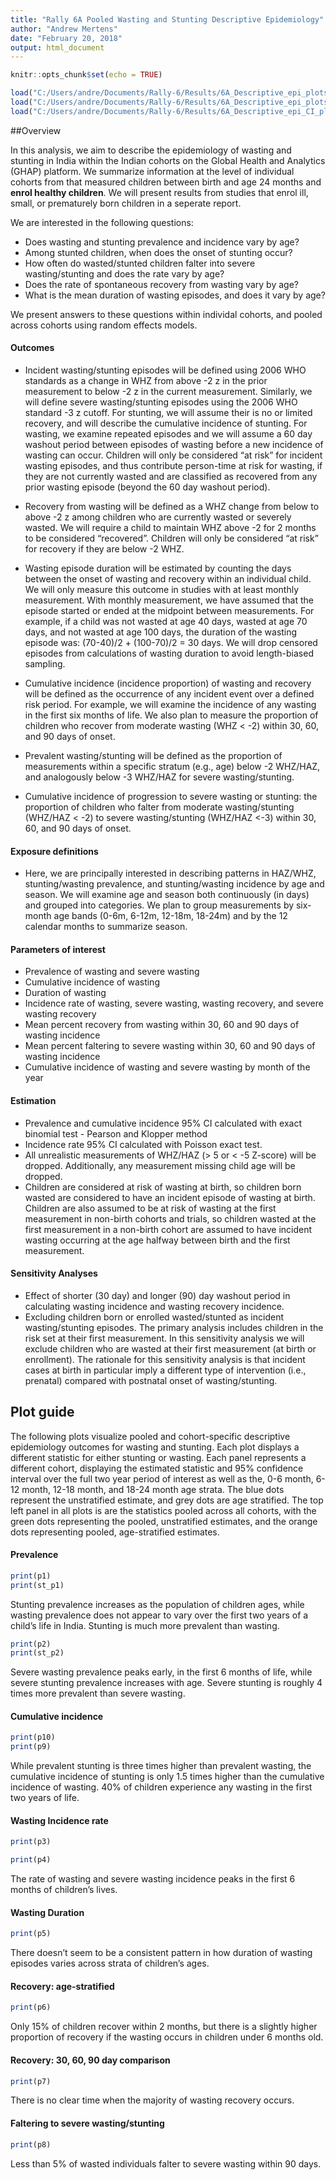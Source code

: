 ```yaml
---
title: "Rally 6A Pooled Wasting and Stunting Descriptive Epidemiology"
author: "Andrew Mertens"
date: "February 20, 2018"
output: html_document
---
```


```r
knitr::opts_chunk$set(echo = TRUE)

load("C:/Users/andre/Documents/Rally-6/Results/6A_Descriptive_epi_plots.Rdata")
load("C:/Users/andre/Documents/Rally-6/Results/6A_Descriptive_epi_plots_stunting.Rdata")
load("C:/Users/andre/Documents/Rally-6/Results/6A_Descriptive_epi_CI_plots.Rdata")

```

##Overview

In this analysis, we aim to describe the epidemiology of wasting and stunting in India within the Indian cohorts on the Global Health and Analytics (GHAP) platform. We summarize information at the level of individual cohorts from that measured children between birth and age 24 months and __enrol healthy children__. We will present results from studies that enrol ill, small, or prematurely born children in a seperate report. 

We are interested in the following questions:

  *  Does wasting and stunting prevalence and incidence vary by age?
  *  Among stunted children, when does the onset of stunting occur?
  *  How often do wasted/stunted children falter into severe wasting/stunting and does the rate vary by age?
  *  Does the rate of spontaneous recovery from wasting vary by age?
  *  What is the mean duration of wasting episodes, and does it vary by age?

We present answers to these questions within individal cohorts, and pooled across cohorts using random effects models.

#### Outcomes

  *  Incident wasting/stunting episodes will be defined using 2006 WHO standards as a change in WHZ from above -2 z in the prior measurement to below -2 z in the current measurement. Similarly, we will define severe wasting/stunting episodes using the 2006 WHO standard -3 z cutoff. For stunting, we will assume their is no or limited recovery, and will describe the cumulative incidence of stunting. For wasting, we examine repeated episodes and we will assume a 60 day washout period between episodes of wasting before a new incidence of wasting can occur. Children will only be considered "at risk" for incident wasting episodes, and thus contribute person-time at risk for wasting, if they are not currently wasted and are classified as recovered from any prior wasting episode (beyond the 60 day washout period).

  *  Recovery from wasting will be defined as a WHZ change from below to above -2 z among children who are currently wasted or severely wasted. We will require a child to maintain WHZ above -2 for 2 months to be considered "recovered".   Children will only be considered "at risk" for recovery if they are below -2 WHZ. 

  *  Wasting episode duration will be estimated by counting the days between the onset of wasting and recovery within an individual child.  We will only measure this outcome in studies with at least monthly measurement. With monthly measurement, we have assumed that the episode started or ended at the midpoint between measurements. For example, if a child was not wasted at age 40 days, wasted at age 70 days, and not wasted at age 100 days, the duration of the wasting episode was: (70-40)/2 + (100-70)/2 = 30 days. We will drop censored episodes from calculations of wasting duration to avoid length-biased sampling.

  *  Cumulative incidence (incidence proportion) of wasting and recovery will be defined as the occurrence of any incident event over a defined risk period. For example, we will examine the incidence of any wasting in the first six months of life. We also plan to measure the proportion of children who recover from moderate wasting (WHZ < -2) within 30, 60, and 90 days of onset.

  * Prevalent wasting/stunting will be defined as the proportion of measurements within a specific stratum (e.g., age) below -2 WHZ/HAZ, and analogously below -3 WHZ/HAZ for severe wasting/stunting. 

  * Cumulative incidence of progression to severe wasting or stunting: the proportion of children who falter from moderate wasting/stunting (WHZ/HAZ < -2)  to severe wasting/stunting (WHZ/HAZ <-3) within 30, 60, and 90 days of onset. 
  
#### Exposure definitions

  *  Here, we are principally interested in describing patterns in HAZ/WHZ, stunting/wasting prevalence, and stunting/wasting incidence by age and season. We will examine age and season both continuously (in days) and grouped into categories. We plan to group measurements by six-month age bands (0-6m, 6-12m, 12-18m, 18-24m) and by the 12 calendar months to summarize season. 


#### Parameters of interest 

  *  Prevalence of wasting and severe wasting
  *  Cumulative incidence of wasting
  *  Duration of wasting
  *  Incidence rate of wasting, severe wasting, wasting recovery, and severe wasting recovery
  *  Mean percent recovery from wasting within 30, 60 and 90 days of wasting incidence
  *  Mean percent faltering to severe wasting within 30, 60 and 90 days of wasting incidence
  *  Cumulative incidence of wasting and severe wasting by month of the year

#### Estimation

  *  Prevalence and cumulative incidence 95% CI calculated with exact binomial test - Pearson and Klopper method
  *  Incidence rate 95% CI calculated with Poisson exact test.
  *  All unrealistic measurements of WHZ/HAZ (> 5 or < -5 Z-score) will be dropped. Additionally, any measurement missing child age will be dropped.
  *  Children are considered at risk of wasting at birth, so children born wasted are considered to have an incident episode of wasting at birth. Children are also assumed to be at risk of wasting at the first measurement in non-birth cohorts and trials, so children wasted at the first measurement in a non-birth cohort are assumed to have incident wasting occurring at the age halfway between birth and the first measurement. 

#### Sensitivity Analyses

  *  Effect of shorter (30 day) and longer (90) day washout period in calculating wasting incidence and wasting recovery incidence.
  *  Excluding children born or enrolled wasted/stunted as incident wasting/stunting episodes.  The primary analysis includes children in the risk set at their first measurement. In this sensitivity analysis we will exclude children who are wasted at their first measurement (at birth or enrollment). The rationale for this sensitivity analysis is that incident cases at birth in particular imply a different type of intervention (i.e., prenatal) compared with postnatal onset of wasting/stunting.


## Plot guide

The following plots visualize pooled and cohort-specific descriptive epidemiology outcomes for wasting and stunting. Each plot displays a different statistic for either stunting or wasting. Each panel represents a different cohort, displaying the estimated statistic and 95% confidence interval over the full two year period of interest as well as the, 0-6 month, 6-12 month,  12-18 month,  and 18-24 month age strata. The blue dots represent the unstratified estimate, and grey dots are age stratified. The top left panel in all plots is are the statistics pooled across all cohorts, with the green dots representing the pooled, unstratified estimates, and the orange dots representing pooled, age-stratified estimates.

#### Prevalence

```r
print(p1)
print(st_p1)
```

Stunting prevalence increases as the population of children ages, while wasting prevalence does not appear to vary over the first two years of a child's life in India. Stunting is much more prevalent than wasting.

```r
print(p2)
print(st_p2)
```

Severe wasting prevalence peaks early, in the first 6 months of life, while severe stunting prevalence increases with age. Severe stunting is roughly 4 times more prevalent than severe wasting.

#### Cumulative incidence

```r
print(p10)
print(p9)
```

While prevalent stunting is three times higher than prevalent wasting, the cumulative incidence of stunting  is only 1.5 times higher than the cumulative incidence of wasting. 40% of children experience any wasting in the first two years of life.

#### Wasting Incidence rate


```r
print(p3)
```

```r
print(p4)
```

The rate of wasting and severe wasting incidence peaks in the first 6 months of children's lives.

#### Wasting Duration

```r
print(p5)
```

There doesn't seem to be a consistent pattern in how duration of wasting episodes varies across strata of children's ages. 

#### Recovery: age-stratified

```r
print(p6)
```

Only 15% of children recover within 2 months, but there is a slightly higher proportion of recovery if the wasting occurs in children under 6 months old.  

#### Recovery: 30, 60, 90 day comparison

```r
print(p7)
```

There is no clear time when the majority of wasting recovery occurs.

#### Faltering to severe wasting/stunting


```r
print(p8)
```


Less than 5% of wasted individuals falter to severe wasting within 90 days.
